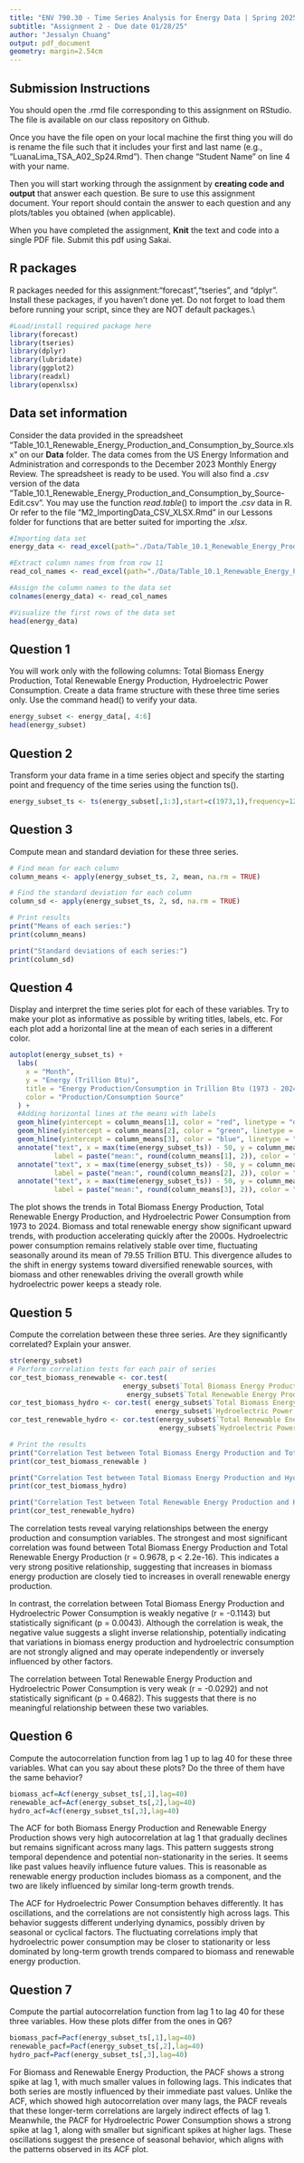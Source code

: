 ```yaml
---
title: "ENV 790.30 - Time Series Analysis for Energy Data | Spring 2025"
subtitle: "Assignment 2 - Due date 01/28/25"
author: "Jessalyn Chuang"
output: pdf_document
geometry: margin=2.54cm
---
```


## Submission Instructions

You should open the .rmd file corresponding to this assignment on RStudio. The file is available on our class repository on Github.

Once you have the file open on your local machine the first thing you will do is rename the file such that it includes your first and last name (e.g., "LuanaLima_TSA_A02_Sp24.Rmd"). Then change "Student Name" on line 4 with your name.

Then you will start working through the assignment by **creating code and output** that answer each question. Be sure to use this assignment document. Your report should contain the answer to each question and any plots/tables you obtained (when applicable).

When you have completed the assignment, **Knit** the text and code into a single PDF file. Submit this pdf using Sakai.

## R packages

R packages needed for this assignment:"forecast","tseries", and "dplyr". Install these packages, if you haven't done yet. Do not forget to load them before running your script, since they are NOT default packages.\\

```r
#Load/install required package here
library(forecast)
library(tseries)
library(dplyr)
library(lubridate)
library(ggplot2)
library(readxl)
library(openxlsx)
```

## Data set information

Consider the data provided in the spreadsheet "Table_10.1_Renewable_Energy_Production_and_Consumption_by_Source.xlsx" on our **Data** folder. The data comes from the US Energy Information and Administration and corresponds to the December 2023 Monthly Energy Review. The spreadsheet is ready to be used. You will also find a $.csv$ version of the data "Table_10.1_Renewable_Energy_Production_and_Consumption_by_Source-Edit.csv". You may use the function $read.table()$ to import the $.csv$ data in R. Or refer to the file "M2_ImportingData_CSV_XLSX.Rmd" in our Lessons folder for functions that are better suited for importing the $.xlsx$.

```r
#Importing data set
energy_data <- read_excel(path="./Data/Table_10.1_Renewable_Energy_Production_and_Consumption_by_Source.xlsx",skip = 12, sheet="Monthly Data",col_names=FALSE) 

#Extract column names from from row 11
read_col_names <- read_excel(path="./Data/Table_10.1_Renewable_Energy_Production_and_Consumption_by_Source.xlsx",skip = 10,n_max = 1, sheet="Monthly Data",col_names=FALSE) 

#Assign the column names to the data set
colnames(energy_data) <- read_col_names

#Visualize the first rows of the data set
head(energy_data)
```

## Question 1

You will work only with the following columns: Total Biomass Energy Production, Total Renewable Energy Production, Hydroelectric Power Consumption. Create a data frame structure with these three time series only. Use the command head() to verify your data.

```r
energy_subset <- energy_data[, 4:6]
head(energy_subset)
```

## Question 2

Transform your data frame in a time series object and specify the starting point and frequency of the time series using the function ts().

```r
energy_subset_ts <- ts(energy_subset[,1:3],start=c(1973,1),frequency=12)
```

## Question 3

Compute mean and standard deviation for these three series.

```r
# Find mean for each column
column_means <- apply(energy_subset_ts, 2, mean, na.rm = TRUE)

# Find the standard deviation for each column
column_sd <- apply(energy_subset_ts, 2, sd, na.rm = TRUE)

# Print results
print("Means of each series:")
print(column_means)

print("Standard deviations of each series:")
print(column_sd)
```

## Question 4

Display and interpret the time series plot for each of these variables. Try to make your plot as informative as possible by writing titles, labels, etc. For each plot add a horizontal line at the mean of each series in a different color.

```r
autoplot(energy_subset_ts) +
  labs(
    x = "Month", 
    y = "Energy (Trillion Btu)", 
    title = "Energy Production/Consumption in Trillion Btu (1973 - 2024)", 
    color = "Production/Consumption Source"
  ) +
  #Adding horizontal lines at the means with labels
  geom_hline(yintercept = column_means[1], color = "red", linetype = "dashed", size = 0.8) +
  geom_hline(yintercept = column_means[2], color = "green", linetype = "dashed", size = 0.8) +
  geom_hline(yintercept = column_means[3], color = "blue", linetype = "dashed", size = 0.8) +
  annotate("text", x = max(time(energy_subset_ts)) - 50, y = column_means[1], 
           label = paste("mean:", round(column_means[1], 2)), color = "red", vjust = -0.5, size = 3.5) +
  annotate("text", x = max(time(energy_subset_ts)) - 50, y = column_means[2], 
           label = paste("mean:", round(column_means[2], 2)), color = "green", vjust = -0.5, size = 3.5) +
  annotate("text", x = max(time(energy_subset_ts)) - 50, y = column_means[3], 
           label = paste("mean:", round(column_means[3], 2)), color = "blue", vjust = -0.5, size = 3.5)

```

The plot shows the trends in Total Biomass Energy Production, Total Renewable Energy Production, and Hydroelectric Power Consumption from 1973 to 2024. Biomass and total renewable energy show significant upward trends, with production accelerating quickly after the 2000s. Hydroelectric power consumption remains relatively stable over time, fluctuating seasonally around its mean of 79.55 Trillion BTU. This divergence alludes to the shift in energy systems toward diversified renewable sources, with biomass and other renewables driving the overall growth while hydroelectric power keeps a steady role.

## Question 5

Compute the correlation between these three series. Are they significantly correlated? Explain your answer.

```r
str(energy_subset)  
# Perform correlation tests for each pair of series
cor_test_biomass_renewable <- cor.test(
                            energy_subset$`Total Biomass Energy Production`, 
                             energy_subset$`Total Renewable Energy Production`)
cor_test_biomass_hydro <- cor.test( energy_subset$`Total Biomass Energy Production`,
                                    energy_subset$`Hydroelectric Power Consumption`)
cor_test_renewable_hydro <- cor.test(energy_subset$`Total Renewable Energy Production`, 
                                     energy_subset$`Hydroelectric Power Consumption`)

# Print the results
print("Correlation Test between Total Biomass Energy Production and Total Renewable Energy Production:")
print(cor_test_biomass_renewable )

print("Correlation Test between Total Biomass Energy Production and Hydroelectric Power Consumption:")
print(cor_test_biomass_hydro)

print("Correlation Test between Total Renewable Energy Production and Hydroelectric Power Consumption:")
print(cor_test_renewable_hydro)
```

The correlation tests reveal varying relationships between the energy production and consumption variables. The strongest and most significant correlation was found between Total Biomass Energy Production and Total Renewable Energy Production (r = 0.9678, p \< 2.2e-16). This indicates a very strong positive relationship, suggesting that increases in biomass energy production are closely tied to increases in overall renewable energy production.

In contrast, the correlation between Total Biomass Energy Production and Hydroelectric Power Consumption is weakly negative (r = -0.1143) but statistically significant (p = 0.0043). Although the correlation is weak, the negative value suggests a slight inverse relationship, potentially indicating that variations in biomass energy production and hydroelectric consumption are not strongly aligned and may operate independently or inversely influenced by other factors.

The correlation between Total Renewable Energy Production and Hydroelectric Power Consumption is very weak (r = -0.0292) and not statistically significant (p = 0.4682). This suggests that there is no meaningful relationship between these two variables.

## Question 6

Compute the autocorrelation function from lag 1 up to lag 40 for these three variables. What can you say about these plots? Do the three of them have the same behavior?

```r
biomass_acf=Acf(energy_subset_ts[,1],lag=40)
renewable_acf=Acf(energy_subset_ts[,2],lag=40)
hydro_acf=Acf(energy_subset_ts[,3],lag=40)
```

The ACF for both Biomass Energy Production and Renewable Energy Production shows very high autocorrelation at lag 1 that gradually declines but remains significant across many lags. This pattern suggests strong temporal dependence and potential non-stationarity in the series. It seems like past values heavily influence future values. This is reasonable as renewable energy production includes biomass as a component, and the two are likely influenced by similar long-term growth trends.

The ACF for Hydroelectric Power Consumption behaves differently. It has oscillations, and the correlations are not consistently high across lags. This behavior suggests different underlying dynamics, possibly driven by seasonal or cyclical factors. The fluctuating correlations imply that hydroelectric power consumption may be closer to stationarity or less dominated by long-term growth trends compared to biomass and renewable energy production.

## Question 7

Compute the partial autocorrelation function from lag 1 to lag 40 for these three variables. How these plots differ from the ones in Q6?

```r
biomass_pacf=Pacf(energy_subset_ts[,1],lag=40)
renewable_pacf=Pacf(energy_subset_ts[,2],lag=40)
hydro_pacf=Pacf(energy_subset_ts[,3],lag=40)
```

For Biomass and Renewable Energy Production, the PACF shows a strong spike at lag 1, with much smaller values in following lags. This indicates that both series are mostly influenced by their immediate past values. Unlike the ACF, which showed high autocorrelation over many lags, the PACF reveals that these longer-term correlations are largely indirect effects of lag 1. Meanwhile, the PACF for Hydroelectric Power Consumption shows a strong spike at lag 1, along with smaller but significant spikes at higher lags. These oscillations suggest the presence of seasonal behavior, which aligns with the patterns observed in its ACF plot.
